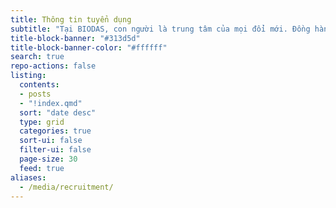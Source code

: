 ```yaml
---
title: Thông tin tuyển dụng
subtitle: "Tại BIODAS, con người là trung tâm của mọi đổi mới. Đồng hành cùng chúng tôi, bạn sẽ không chỉ nâng cao chuyên môn và mở rộng hợp tác quốc tế, mà còn góp phần tạo nên những nghiên cứu và dự án mang giá trị thiết thực cho sức khỏe cộng đồng."
title-block-banner: "#313d5d"
title-block-banner-color: "#ffffff"
search: true
repo-actions: false
listing:
  contents:
  - posts 
  - "!index.qmd"
  sort: "date desc"
  type: grid
  categories: true
  sort-ui: false
  filter-ui: false
  page-size: 30
  feed: true
aliases: 
  - /media/recruitment/
---
```

